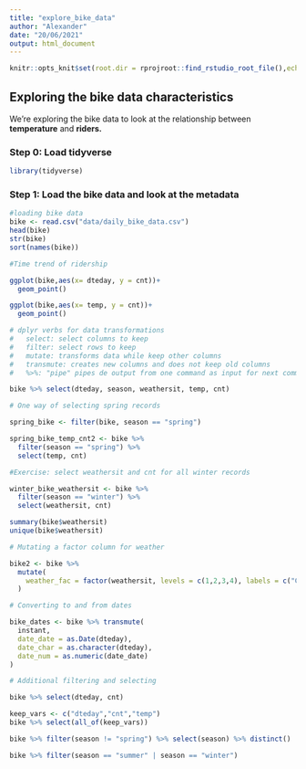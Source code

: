 ```yaml
---
title: "explore_bike_data"
author: "Alexander"
date: "20/06/2021"
output: html_document
---
```


```r
knitr::opts_knit$set(root.dir = rprojroot::find_rstudio_root_file(),echo = TRUE)

```

## Exploring the bike data characteristics

We're exploring the bike data to look at the relationship between **temperature** and **riders.**

### Step 0: Load tidyverse

```r
library(tidyverse)
```


### Step 1: Load the bike data and look at the metadata


```r
#loading bike data
bike <- read.csv("data/daily_bike_data.csv")
head(bike)
str(bike)
sort(names(bike))

```


```r
#Time trend of ridership

ggplot(bike,aes(x= dteday, y = cnt))+
  geom_point()

ggplot(bike,aes(x= temp, y = cnt))+
  geom_point()
```


```r
# dplyr verbs for data transformations
#   select: select columns to keep
#   filter: select rows to keep
#   mutate: transforms data while keep other columns
#   transmute: creates new columns and does not keep old columns
#   %>%: "pipe" pipes de output from one command as input for next command

bike %>% select(dteday, season, weathersit, temp, cnt)

# One way of selecting spring records

spring_bike <- filter(bike, season == "spring")

spring_bike_temp_cnt2 <- bike %>%
  filter(season == "spring") %>%
  select(temp, cnt)

#Exercise: select weathersit and cnt for all winter records

winter_bike_weathersit <- bike %>%
  filter(season == "winter") %>%
  select(weathersit, cnt)

```

```r

summary(bike$weathersit)
unique(bike$weathersit)

# Mutating a factor column for weather

bike2 <- bike %>%
  mutate(
    weather_fac = factor(weathersit, levels = c(1,2,3,4), labels = c("Clear", "Cloudy", "Rainy", "Heavy Rain"))
  )

# Converting to and from dates

bike_dates <- bike %>% transmute(
  instant,
  date_date = as.Date(dteday),
  date_char = as.character(dteday),
  date_num = as.numeric(date_date)
)

# Additional filtering and selecting

bike %>% select(dteday, cnt)

keep_vars <- c("dteday","cnt","temp")
bike %>% select(all_of(keep_vars))

bike %>% filter(season != "spring") %>% select(season) %>% distinct()

bike %>% filter(season == "summer" | season == "winter")


```





